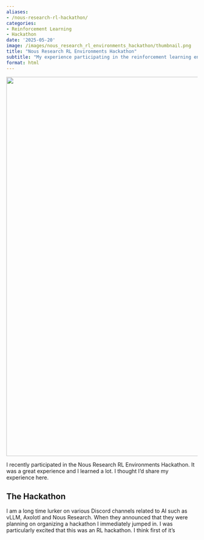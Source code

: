 ```yaml
---
aliases:
- /nous-research-rl-hackathon/
categories:
- Reinforcement Learning
- Hackathon
date: '2025-05-20'
image: /images/nous_research_rl_environments_hackathon/thumbnail.png
title: "Nous Research RL Environments Hackathon"
subtitle: "My experience participating in the reinforcement learning environments hackathon"
format: html
---
```


![](/images/nous_research_rl_environments_hackathon/thumbnail.png){width="1000"}

I recently participated in the Nous Research RL Environments Hackathon. It was a great experience and I learned a lot. I thought I'd share my experience here.

## The Hackathon

I am a long time lurker on various Discord channels related to AI such as vLLM, Axolotl and Nous Research. When they announced that they were planning on organizing a hackathon I immediately jumped in. I was particularly excited that this was an RL hackathon. I think first of it's